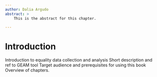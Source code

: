```yaml
---
author: Dalia Argudo
abstract: >
    This is the abstract for this chapter. 
   
---
```

# Introduction

Introduction to equality data collection and analysis Short description and ref to GEAM tool Target audience and prerequisites for using this book Overview of chapters.
